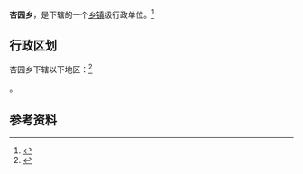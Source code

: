{{中国乡级行政区
|景观照片文件名 = 
|景观照片描述 = 
|汉语拼音 = 
|其他语言 = 
|其他语言名称 = 
|旧称 = 
|地名出处 = 
|位置图文件名 = 
|位置图描述 = 
|自定义图片= 
|建置时间 = 
|政府驻地 = 
|毗邻 = 
|总面积 = 
|总人口 = 
|总人口年份 = 
|户籍人口 = 
|户籍人口年份 = 
|常住人口 = 
|常住人口年份 = 
|人口密度 = 
|GDP = 
|GDP年份 = 
|邮政编码 = 
|电话区号 = 932
|官方网站 = 
|网站名称 = 
|62/11/02/214/000}}

'''杏园乡'''，是{{PRC admin/fullname|62/11/02/214/000|3}}下辖的一个[[乡镇|乡镇]]级行政单位。<ref>{{PRC admin/ref sgc|{{PRC admin/parent|62/11/02/214/000}}}}</ref>

== 行政区划 ==

杏园乡下辖以下地区：<ref>{{PRC admin/ref sgc|62/11/02/214/000}}</ref>

{{PRC admin/children|62/11/02/214/000}}。

== 参考资料 ==

{{reflist}}

{{行政区划小作品}}
{{PRC admin/navcat|62/11/02/214/000}}